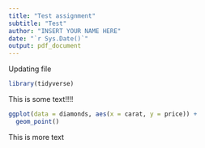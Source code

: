 ```yaml
---
title: "Test assignment"
subtitle: "Test"
author: "INSERT YOUR NAME HERE"
date: "`r Sys.Date()`"
output: pdf_document
---
```


Updating file

```r
library(tidyverse)
```

This is some text!!!!


```r
ggplot(data = diamonds, aes(x = carat, y = price)) +
  geom_point()
```

This is more text